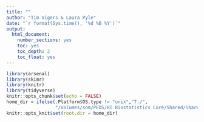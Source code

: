```yaml
---
title: ""
author: "Tim Vigers & Laura Pyle"
date: "`r format(Sys.time(), '%d %B %Y')`"
output:
  html_document:
    number_sections: yes
    toc: yes
    toc_depth: 2
    toc_float: yes
---
```


```r
library(arsenal)
library(skimr)
library(knitr)
library(tidyverse)
knitr::opts_chunk$set(echo = FALSE)
home_dir = ifelse(.Platform$OS.type != "unix","T:/",
                  "/Volumes/som/PEDS/RI Biostatistics Core/Shared/Shared Projects/Laura/BDC/Projects/")
knitr::opts_knit$set(root.dir = home_dir)
```

```r

```
